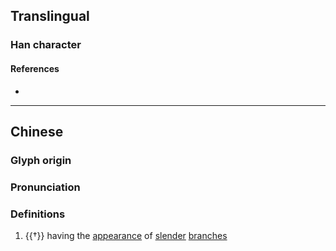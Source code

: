{{character info}}
==Translingual==

===Han character===
{{Han char|rn=75|rad=木|as=12|sn=16|four=40932|canj=DYNV|ids=⿰木袲}}

====References====
* {{Han ref|kx=0554.090|dkj=15562|dj=0943.010|hdz=21294.130|uh=6A60|ud=27232|bh=E9D6|bd=59862}}

----

==Chinese==
{{zh-forms}}

===Glyph origin===
{{Han etym}}

===Pronunciation===
{{zh-pron
|m=nuǒ,nuó
|c=no5,lo5
|mc=y
|oc=y
|cat=a
}}

===Definitions===
{{zh-hanzi}}

# {{†}} having the [[appearance]] of [[slender]] [[branch]]es